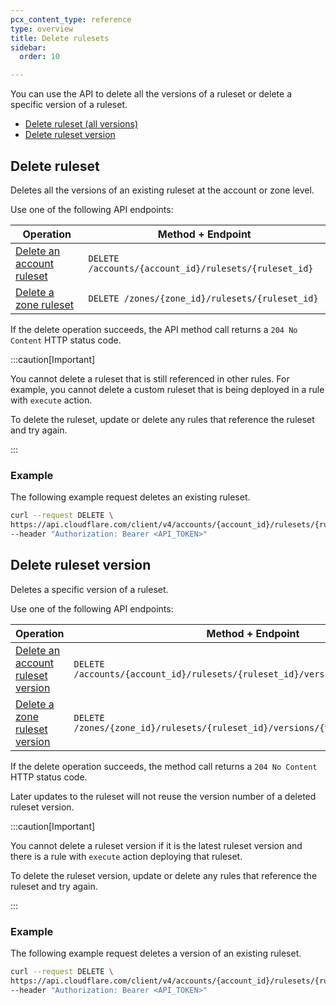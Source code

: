 ```yaml
---
pcx_content_type: reference
type: overview
title: Delete rulesets
sidebar:
  order: 10

---
```


You can use the API to delete all the versions of a ruleset or delete a specific version of a ruleset.

* [Delete ruleset (all versions)](#delete-ruleset)
* [Delete ruleset version](#delete-ruleset-version)

## Delete ruleset

Deletes all the versions of an existing ruleset at the account or zone level.

Use one of the following API endpoints:

| Operation                               | Method + Endpoint                                     |
| --------------------------------------- | ----------------------------------------------------- |
| [Delete an account ruleset][dr-account] | `DELETE /accounts/{account_id}/rulesets/{ruleset_id}` |
| [Delete a zone ruleset][dr-zone]        | `DELETE /zones/{zone_id}/rulesets/{ruleset_id}`       |

[dr-account]: /api/operations/deleteAccountRuleset

[dr-zone]: /api/operations/deleteZoneRuleset

If the delete operation succeeds, the API method call returns a `204 No Content` HTTP status code.

:::caution[Important]


You cannot delete a ruleset that is still referenced in other rules. For example, you cannot delete a custom ruleset that is being deployed in a rule with `execute` action.

To delete the ruleset, update or delete any rules that reference the ruleset and try again.


:::

### Example

The following example request deletes an existing ruleset.

```bash title="Request"
curl --request DELETE \
https://api.cloudflare.com/client/v4/accounts/{account_id}/rulesets/{ruleset_id} \
--header "Authorization: Bearer <API_TOKEN>"
```

## Delete ruleset version

Deletes a specific version of a ruleset.

Use one of the following API endpoints:

| Operation                                        | Method + Endpoint                                                               |
| ------------------------------------------------ | ------------------------------------------------------------------------------- |
| [Delete an account ruleset version][drv-account] | `DELETE /accounts/{account_id}/rulesets/{ruleset_id}/versions/{version_number}` |
| [Delete a zone ruleset version][drv-zone]        | `DELETE /zones/{zone_id}/rulesets/{ruleset_id}/versions/{version_number}`       |

[drv-account]: /api/operations/deleteAccountRulesetVersion

[drv-zone]: /api/operations/deleteZoneRulesetVersion

If the delete operation succeeds, the method call returns a `204 No Content` HTTP status code.

Later updates to the ruleset will not reuse the version number of a deleted ruleset version.

:::caution[Important]


You cannot delete a ruleset version if it is the latest ruleset version and there is a rule with `execute` action deploying that ruleset.

To delete the ruleset version, update or delete any rules that reference the ruleset and try again.


:::

### Example

The following example request deletes a version of an existing ruleset.

```bash title="Request"
curl --request DELETE \
https://api.cloudflare.com/client/v4/accounts/{account_id}/rulesets/{ruleset_id}/versions/{version_number} \
--header "Authorization: Bearer <API_TOKEN>"
```
